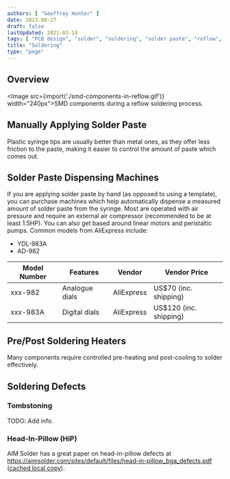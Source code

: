 ```yaml
---
authors: [ "Geoffrey Hunter" ]
date: 2013-08-27
draft: false
lastUpdated: 2021-03-14
tags: [ "PCB design", "solder", "soldering", "solder paste", "reflow", "oven", "head-in-pillow", "HiP", "tombstoning" ]
title: "Soldering"
type: "page"
---
```



## Overview

<Image src={import('./smd-components-in-reflow.gif')} width="240px">SMD components during a reflow soldering process.</Image>

## Manually Applying Solder Paste

Plastic syringe tips are usually better than metal ones, as they offer less friction to the paste, making it easier to control the amount of paste which comes out.

## Solder Paste Dispensing Machines

If you are applying solder paste by hand (as opposed to using a template), you can purchase machines which help automatically dispense a measured amount of solder paste from the syringe. Most are operated with air pressure and require an external air compressor (recommended to be at least 1.5HP). You can also get based around linear motors and peristaltic pumps. Common models from AliExpress include:

* YDL-983A
* AD-982

Model Number | Features       | Vendor     | Vendor Price
-------------|----------------|------------|-------------------------
xxx-982      | Analogue dials | AliExpress | US$70 (inc. shipping)
xxx-983A     | Digital dials  | AliExpress | US$120 (inc. shipping)

## Pre/Post Soldering Heaters

Many components require controlled pre-heating and post-cooling to solder effectively.

## Soldering Defects

### Tombstoning

TODO: Add info.

### Head-In-Pillow (HiP)

AIM Solder has a great paper on head-in-pillow defects at https://aimsolder.com/sites/default/files/head-in-pillow_bga_defects.pdf ([cached local copy](head-in-pillow-bga-defects-aim-solder.pdf)).